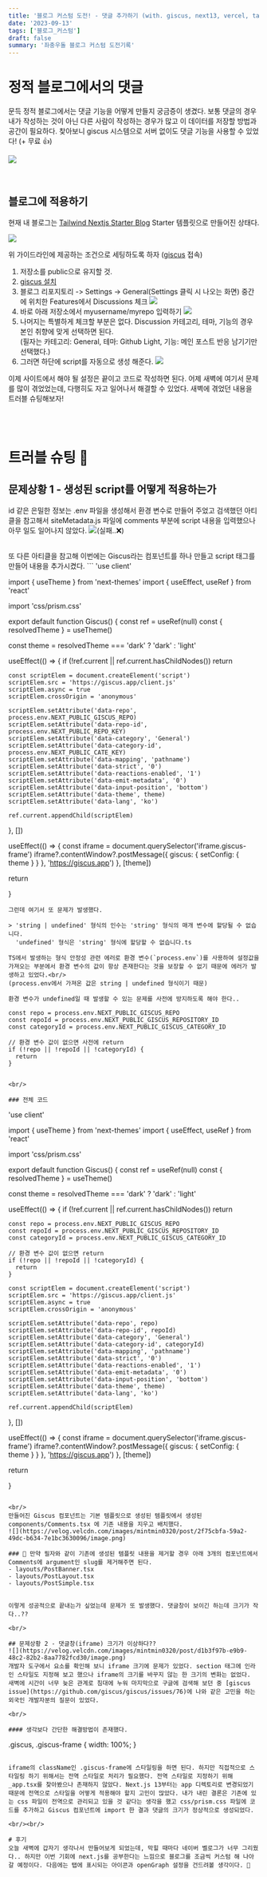 ```yaml
---
title: '블로그 커스텀 도전! - 댓글 추가하기 (with. giscus, next13, vercel, tailwind)'
date: '2023-09-13'
tags: ['블로그_커스텀']
draft: false
summary: '좌충우돌 블로그 커스텀 도전기록'
---
```


# 정적 블로그에서의 댓글
문득 정적 블로그에서는 댓글 기능을 어떻게 만들지 궁금증이 생겼다. 보통 댓글의 경우 내가 작성하는 것이 아닌 다른 사람이 작성하는 경우가 많고 이 데이터를 저장할 방법과 공간이 필요하다. 찾아보니 giscus 시스템으로 서버 없이도 댓글 기능을 사용할 수 있었다! (+ 무료 👍)

![](https://velog.velcdn.com/images/mintmin0320/post/8e593166-46b5-45da-bac7-61d29fff2a1e/image.png)


<br/>

## 블로그에 적용하기
현재 내 블로그는 [Tailwind Nextjs Starter Blog](https://github.com/timlrx/tailwind-nextjs-starter-blog) Starter 템플릿으로 만들어진 상태다. 

![](https://velog.velcdn.com/images/mintmin0320/post/2a0054db-2758-4bee-ac0e-a919c976e7a7/image.png)

위 가이드라인에 제공하는 조건으로 세팅하도록 하자 ([giscus](https://giscus.app/ko) 접속)
1. 저장소를 public으로 유지할 것.
2. [giscus 설치](https://github.com/apps/giscus)
3. 블로그 리포지토리 -> Settings -> General(Settings 클릭 시 나오는 화면) 중간에 위치한 Features에서 Discussions 체크
![](https://velog.velcdn.com/images/mintmin0320/post/10e69f27-83d0-4cc4-ae76-8f09a1227fa8/image.png)
4. 바로 아래 저장소에서 myusername/myrepo 입력하기
![](https://velog.velcdn.com/images/mintmin0320/post/1121b7f5-07a7-4616-97c2-feb4841e6f8c/image.png)
5. 나머지는 특별하게 체크할 부분은 없다. Discussion 카테고리, 테마, 기능의 경우 본인 취향에 맞게 선택하면 된다.<br/>
(필자는 카테고리: General, 테마: Github Light, 기능: 메인 포스트 반응 남기기만 선택했다.)
6. 그러면 하단에 script를 자동으로 생성 해준다.
![](https://velog.velcdn.com/images/mintmin0320/post/db560673-09cb-406f-887a-3f97a5aaf059/image.png)

이제 사이트에서 해야 될 설정은 끝이고 코드로 작성하면 된다. 어제 새벽에 여기서 문제를 많이 겪었었는데, 다행히도 자고 일어나서 해결할 수 있었다. 새벽에 겪었던 내용을 트러블 슈팅해보자!

<br/><br/>

# 트러블 슈팅 🚀
## 문제상황 1 - 생성된 script를 어떻게 적용하는가
id 같은 은밀한 정보는 .env 파일을 생성해서 환경 변수로 만들어 주었고 검색했던 아티클을 참고해서 siteMetadata.js 파일에 comments 부분에 script 내용을 입력했으나 아무 일도 일어나지 않았다. 
![](https://velog.velcdn.com/images/mintmin0320/post/65cf56c5-b99c-476b-b026-3820f65e299d/image.png)(실패..❌)

<br/>
또 다른 아티클을 참고해 이번에는 Giscus라는 컴포넌트를 하나 만들고 script 태그를 만들어 내용을 추가시켰다. 
```
'use client'

import { useTheme } from 'next-themes'
import { useEffect, useRef } from 'react'

import 'css/prism.css'

export default function Giscus() {
  const ref = useRef<HTMLDivElement>(null)
  const { resolvedTheme } = useTheme()

  const theme = resolvedTheme === 'dark' ? 'dark' : 'light'

useEffect(() => {
    if (!ref.current || ref.current.hasChildNodes()) return

    const scriptElem = document.createElement('script')
    scriptElem.src = 'https://giscus.app/client.js'
    scriptElem.async = true
    scriptElem.crossOrigin = 'anonymous'

    scriptElem.setAttribute('data-repo', process.env.NEXT_PUBLIC_GISCUS_REPO)
    scriptElem.setAttribute('data-repo-id', process.env.NEXT_PUBLIC_REPO_KEY)
    scriptElem.setAttribute('data-category', 'General')
    scriptElem.setAttribute('data-category-id', process.env.NEXT_PUBLIC_CATE_KEY)
    scriptElem.setAttribute('data-mapping', 'pathname')
    scriptElem.setAttribute('data-strict', '0')
    scriptElem.setAttribute('data-reactions-enabled', '1')
    scriptElem.setAttribute('data-emit-metadata', '0')
    scriptElem.setAttribute('data-input-position', 'bottom')
    scriptElem.setAttribute('data-theme', theme)
    scriptElem.setAttribute('data-lang', 'ko')

    ref.current.appendChild(scriptElem)
  }, [])

  useEffect(() => {
    const iframe = document.querySelector<HTMLIFrameElement>('iframe.giscus-frame')
    iframe?.contentWindow?.postMessage({ giscus: { setConfig: { theme } } }, 'https://giscus.app')
  }, [theme])

  return <section ref={ref} />
}
```
그런데 여기서 또 문제가 발생했다.

> 'string | undefined' 형식의 인수는 'string' 형식의 매개 변수에 할당될 수 없습니다.
  'undefined' 형식은 'string' 형식에 할당할 수 없습니다.ts

TS에서 발생하는 형식 안정성 관련 에러로 환경 변수(`process.env`)를 사용하여 설정값을 가져오는 부분에서 환경 변수의 값이 항상 존재한다는 것을 보장할 수 없기 때문에 에러가 발생하고 있었다.<br/>
(process.env에서 가져온 값은 string | undefined 형식이기 때문)

환경 변수가 undefined일 때 발생할 수 있는 문제를 사전에 방지하도록 해야 한다..
```
    const repo = process.env.NEXT_PUBLIC_GISCUS_REPO
    const repoId = process.env.NEXT_PUBLIC_GISCUS_REPOSITORY_ID
    const categoryId = process.env.NEXT_PUBLIC_GISCUS_CATEGORY_ID

    // 환경 변수 값이 없으면 사전에 return
    if (!repo || !repoId || !categoryId) {
      return
    }
```

<br/>

### 전체 코드

```
'use client'

import { useTheme } from 'next-themes'
import { useEffect, useRef } from 'react'

import 'css/prism.css'

export default function Giscus() {
  const ref = useRef<HTMLDivElement>(null)
  const { resolvedTheme } = useTheme()

  const theme = resolvedTheme === 'dark' ? 'dark' : 'light'

  useEffect(() => {
    if (!ref.current || ref.current.hasChildNodes()) return

    const repo = process.env.NEXT_PUBLIC_GISCUS_REPO
    const repoId = process.env.NEXT_PUBLIC_GISCUS_REPOSITORY_ID
    const categoryId = process.env.NEXT_PUBLIC_GISCUS_CATEGORY_ID

    // 환경 변수 값이 없으면 return
    if (!repo || !repoId || !categoryId) {
      return
    }

    const scriptElem = document.createElement('script')
    scriptElem.src = 'https://giscus.app/client.js'
    scriptElem.async = true
    scriptElem.crossOrigin = 'anonymous'

    scriptElem.setAttribute('data-repo', repo)
    scriptElem.setAttribute('data-repo-id', repoId)
    scriptElem.setAttribute('data-category', 'General')
    scriptElem.setAttribute('data-category-id', categoryId)
    scriptElem.setAttribute('data-mapping', 'pathname')
    scriptElem.setAttribute('data-strict', '0')
    scriptElem.setAttribute('data-reactions-enabled', '1')
    scriptElem.setAttribute('data-emit-metadata', '0')
    scriptElem.setAttribute('data-input-position', 'bottom')
    scriptElem.setAttribute('data-theme', theme)
    scriptElem.setAttribute('data-lang', 'ko')

    ref.current.appendChild(scriptElem)
  }, [])

  useEffect(() => {
    const iframe = document.querySelector<HTMLIFrameElement>('iframe.giscus-frame')
    iframe?.contentWindow?.postMessage({ giscus: { setConfig: { theme } } }, 'https://giscus.app')
  }, [theme])

  return <section ref={ref} />
}
```

<br/>
만들어진 Giscus 컴포넌트는 기본 템플릿으로 생성된 템플릿에서 생성된 components/Comments.tsx 에 기존 내용을 지우고 배치했다. 
![](https://velog.velcdn.com/images/mintmin0320/post/2f75cbfa-59a2-49dc-b634-7e1bc3630096/image.png)

### 📌 만약 필자와 같이 기존에 생성된 템플릿 내용을 제거할 경우 아래 3개의 컴포넌트에서 Comments에 argument인 slug를 제거해주면 된다.
- layouts/PostBanner.tsx
- layouts/PostLayout.tsx
- layouts/PostSimple.tsx


이렇게 성공적으로 끝내는가 싶었는데 문제가 또 발생했다. 댓글창이 보이긴 하는데 크기가 작다..??

<br/>

## 문제상황 2 - 댓글창(iframe) 크기가 이상하다??
![](https://velog.velcdn.com/images/mintmin0320/post/d1b3f97b-e9b9-48c2-82b2-8aa7782fcd30/image.png)
개발자 도구에서 요소를 확인해 보니 iframe 크기에 문제가 있었다. section 태그에 인라인 스타일도 지정해 보고 했으나 iframe의 크기를 바꾸지 않는 한 크기의 변화는 없었다. 새벽에 시간이 너무 늦은 관계로 침대에 누워 마지막으로 구글에 검색해 보던 중 [giscus issue](https://github.com/giscus/giscus/issues/76)에 나와 같은 고민을 하는 외국인 개발자분의 질문이 있었다.

<br/>

#### 생각보다 간단한 해결방법이 존재했다.
```
.giscus, .giscus-frame {
    width: 100%;
}
```

iframe의 className인 .giscus-frame에 스타일링을 하면 된다. 하지만 직접적으로 스타일링 하기 위해서는 전역 스타일로 처리가 필요했다. 전역 스타일로 지정하기 위해 _app.tsx를 찾아봤으나 존재하지 않았다. Next.js 13부터는 app 디렉토리로 변경되었기 때문에 전역으로 스타일을 어떻게 적용해야 할지 고민이 많았다. 내가 내린 결론은 기존에 있는 css 파일이 전역으로 관리되고 있을 것 같다는 생각을 했고 css/prism.css 파일에 코드를 추가하고 Giscus 컴포넌트에 import 한 결과 댓글의 크기가 정상적으로 생성되었다.

<br/><br/>

# 후기
오늘 새벽에 갑자기 생각나서 만들어보게 되었는데, 막힐 때마다 네이버 벨로그가 너무 그리웠다.. 하지만 이번 기회에 next.js를 공부한다는 느낌으로 블로그를 조금씩 커스텀 해 나아갈 예정이다. 다음에는 탭에 표시되는 아이콘과 openGraph 설정을 건드려볼 생각이다. 🧐

